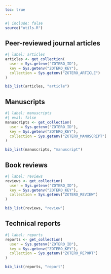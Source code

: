 ```yaml
---
toc: true
---
```


```r
#| include: false
source("utils.R")
```

## Peer-reviewed journal articles

```r
#| label: articles
articles <- get_collection(
  user = Sys.getenv("ZOTERO_ID"),
  key = Sys.getenv("ZOTERO_KEY"),
  collection = Sys.getenv("ZOTERO_ARTICLE")
)

bib_list(articles, "article")
```

## Manuscripts

```r
#| label: manuscripts
#| eval: false
manuscripts <- get_collection(
  user = Sys.getenv("ZOTERO_ID"),
  key = Sys.getenv("ZOTERO_KEY"),
  collection = Sys.getenv("ZOTERO_MANUSCRIPT")
)

bib_list(manuscripts, "manuscript")
``` 

## Book reviews

```r
#| label: reviews
reviews <- get_collection(
  user = Sys.getenv("ZOTERO_ID"),
  key = Sys.getenv("ZOTERO_KEY"),
  collection = Sys.getenv("ZOTERO_REVIEW")
)

bib_list(reviews, "review")
```

## Technical reports

```r
#| label: reports
reports <- get_collection(
  user = Sys.getenv("ZOTERO_ID"),
  key = Sys.getenv("ZOTERO_KEY"),
  collection = Sys.getenv("ZOTERO_REPORT")
)

bib_list(reports, "report")
```
